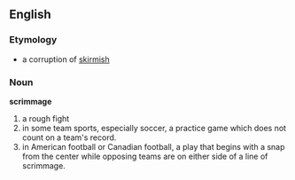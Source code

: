 ==English==

===Etymology===
*a corruption of [[skirmish]]

===Noun===
'''scrimmage'''

#a rough fight
#in some team sports, especially soccer, a practice game which does not count on a team's record.
#in American football or Canadian football, a play that begins with a snap from the center while opposing teams are on either side of a line of scrimmage.